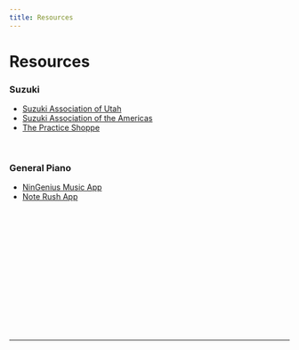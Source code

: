 ```yaml
---
title: Resources
---
```



# Resources

### Suzuki

- [Suzuki Association of Utah](https://suzukimusicutah.org/)
- [Suzuki Association of the Americas](https://suzukiassociation.org/)
- [The Practice Shoppe](https://www.thepracticeshoppe.com/)

<br />

### General Piano

- [NinGenius Music App](http://www.ningenius.net/)
- [Note Rush App](https://www.noterushapp.com/)

<br />
<br />
<br />
<br />
<br />
<br />
<br />
<br />
<br />
<br />
<br />
<br />
<br />

---

<TemplateCredit />
